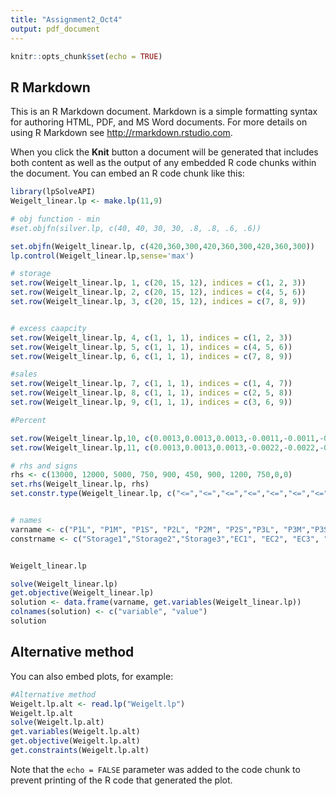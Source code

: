 ```yaml
---
title: "Assignment2_Oct4"
output: pdf_document
---
```


```r
knitr::opts_chunk$set(echo = TRUE)
```

## R Markdown

This is an R Markdown document. Markdown is a simple formatting syntax for authoring HTML, PDF, and MS Word documents. For more details on using R Markdown see <http://rmarkdown.rstudio.com>.

When you click the **Knit** button a document will be generated that includes both content as well as the output of any embedded R code chunks within the document. You can embed an R code chunk like this:

```r
library(lpSolveAPI)
Weigelt_linear.lp <- make.lp(11,9)

# obj function - min 
#set.objfn(silver.lp, c(40, 40, 30, 30, .8, .8, .6, .6))

set.objfn(Weigelt_linear.lp, c(420,360,300,420,360,300,420,360,300))
lp.control(Weigelt_linear.lp,sense='max')

# storage
set.row(Weigelt_linear.lp, 1, c(20, 15, 12), indices = c(1, 2, 3))
set.row(Weigelt_linear.lp, 2, c(20, 15, 12), indices = c(4, 5, 6))
set.row(Weigelt_linear.lp, 3, c(20, 15, 12), indices = c(7, 8, 9))


# excess caapcity
set.row(Weigelt_linear.lp, 4, c(1, 1, 1), indices = c(1, 2, 3))
set.row(Weigelt_linear.lp, 5, c(1, 1, 1), indices = c(4, 5, 6))
set.row(Weigelt_linear.lp, 6, c(1, 1, 1), indices = c(7, 8, 9))

#sales
set.row(Weigelt_linear.lp, 7, c(1, 1, 1), indices = c(1, 4, 7))
set.row(Weigelt_linear.lp, 8, c(1, 1, 1), indices = c(2, 5, 8))
set.row(Weigelt_linear.lp, 9, c(1, 1, 1), indices = c(3, 6, 9))

#Percent

set.row(Weigelt_linear.lp,10, c(0.0013,0.0013,0.0013,-0.0011,-0.0011,-0.0011),indices = c(1,2,3,4,5,6))
set.row(Weigelt_linear.lp,11, c(0.0013,0.0013,0.0013,-0.0022,-0.0022,-0.0022),indices = c(1,2,3,7,8,9))

# rhs and signs
rhs <- c(13000, 12000, 5000, 750, 900, 450, 900, 1200, 750,0,0)
set.rhs(Weigelt_linear.lp, rhs)
set.constr.type(Weigelt_linear.lp, c("<=","<=","<=","<=","<=","<=","<=","<=","<=","=","="))


# names
varname <- c("P1L", "P1M", "P1S", "P2L", "P2M", "P2S","P3L", "P3M","P3S")
constrname <- c("Storage1","Storage2","Storage3","EC1", "EC2", "EC3", "Sales1", "Sales2","Sales3","Percent1","Percent2")


Weigelt_linear.lp 

solve(Weigelt_linear.lp)
get.objective(Weigelt_linear.lp)
solution <- data.frame(varname, get.variables(Weigelt_linear.lp))
colnames(solution) <- c("variable", "value")
solution

```

## Alternative method

You can also embed plots, for example:

```r
#Alternative method
Weigelt.lp.alt <- read.lp("Weigelt.lp")
Weigelt.lp.alt
solve(Weigelt.lp.alt)
get.variables(Weigelt.lp.alt)
get.objective(Weigelt.lp.alt)
get.constraints(Weigelt.lp.alt)

```

Note that the `echo = FALSE` parameter was added to the code chunk to prevent printing of the R code that generated the plot.
